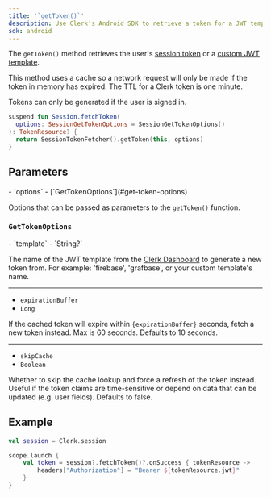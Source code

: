 ```yaml
---
title: '`getToken()`'
description: Use Clerk's Android SDK to retrieve a token for a JWT template that is defined in the Clerk Dashboard.
sdk: android
---
```


The `getToken()` method retrieves the user's [session token](/docs/guides/sessions/session-tokens) or a [custom JWT template](/docs/guides/sessions/jwt-templates).

This method uses a cache so a network request will only be made if the token in memory has expired. The TTL for a Clerk token is one minute.

Tokens can only be generated if the user is signed in.

```kotlin {{ filename: 'Session.kt' }}
suspend fun Session.fetchToken(
  options: SessionGetTokenOptions = SessionGetTokenOptions()
): TokenResource? {
  return SessionTokenFetcher().getToken(this, options)
}
```

## Parameters

<Properties>
  - `options`
  - [`GetTokenOptions`](#get-token-options)

  Options that can be passed as parameters to the `getToken()` function.
</Properties>

### `GetTokenOptions`

<Properties>
  - `template`
  - `String?`

  The name of the JWT template from the [Clerk Dashboard](https://dashboard.clerk.com/last-active?path=jwt-templates) to generate a new token from. For example: 'firebase', 'grafbase', or your custom template's name.

  ---

  - `expirationBuffer`
  - `Long`

  If the cached token will expire within `{expirationBuffer}` seconds, fetch a new token instead. Max is 60 seconds. Defaults to 10 seconds.

  ---

  - `skipCache`
  - `Boolean`

  Whether to skip the cache lookup and force a refresh of the token instead. Useful if the token claims are time-sensitive or depend on data that can be updated (e.g. user fields). Defaults to false.
</Properties>

## Example

```kotlin
val session = Clerk.session

scope.launch {
    val token = session?.fetchToken()?.onSuccess { tokenResource ->
        headers["Authorization"] = "Bearer ${tokenResource.jwt}"
    }
}
```
